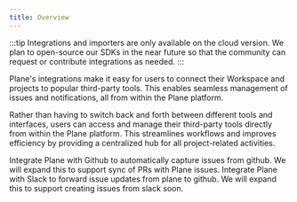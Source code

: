 ```yaml
---
title: Overview
---
```



:::tip Integrations and importers are only available on the cloud version. We plan to open-source our SDKs in the near future so that the community can request or contribute integrations as needed.
:::

Plane's integrations make it easy for users to connect their Workspace and projects to popular third-party tools. This enables seamless management of issues and notifications, all from within the Plane platform.

Rather than having to switch back and forth between different tools and interfaces, users can access and manage their third-party tools directly from within the Plane platform. This streamlines workflows and improves efficiency by providing a centralized hub for all project-related activities.

<CardGroup cols={2}>
  <Card title="Github" icon="FaGithub" href="/integrations/github">
    Integrate Plane with Github to automatically capture issues from github. We will expand this to support sync of PRs with Plane issues.
  </Card>
  <Card title="Slack" icon="FaSlack" href="/integrations/slack">
    Integrate Plane with Slack to forward issue updates from plane to github. We will expand this to support creating issues from slack soon.
  </Card>
</CardGroup>
